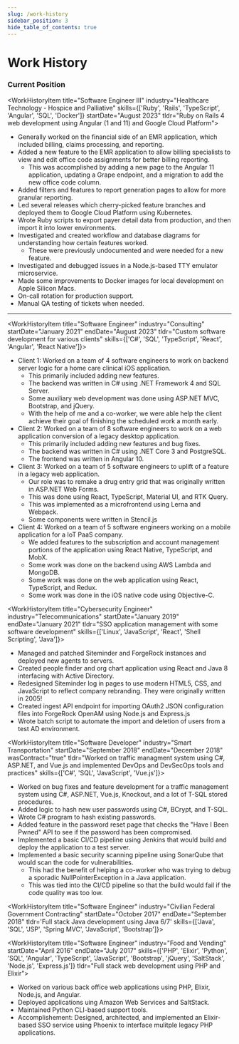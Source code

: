 ```yaml
---
slug: /work-history
sidebar_position: 3
hide_table_of_contents: true
---
```


# Work History


### Current Position
<WorkHistoryItem title="Software Engineer III" industry="Healthcare Technology - Hospice and Palliative" skills={['Ruby', 'Rails', 'TypeScript', 'Angular', 'SQL', 'Docker']}
  startDate="August 2023" tldr="Ruby on Rails 4 web development using Angular (1 and 11) and Google Cloud Platform">
  * Generally worked on the financial side of an EMR application, which included billing, claims processing, and reporting.
  * Added a new feature to the EMR application to allow billing specialists to view and edit office code assignments for better billing reporting.
    * This was accomplished by adding a new page to the Angular 11 application, updating a Grape endpoint, and a migration to add the new office code column.
  * Added filters and features to report generation pages to allow for more granular reporting.
  * Led several releases which cherry-picked feature branches and deployed them to Google Cloud Platform using Kubernetes.
  * Wrote Ruby scripts to export payer detail data from production, and then import it into lower environments.
  * Investigated and created workflow and database diagrams for understanding how certain features worked.
    * These were previously undocumented and were needed for a new feature.
  * Investigated and debugged issues in a Node.js-based TTY emulator microservice.
  * Made some improvements to Docker images for local development on Apple Silicon Macs.
  * On-call rotation for production support.
  * Manual QA testing of tickets when needed.
</WorkHistoryItem>

---

<WorkHistoryItem title="Software Engineer" industry="Consulting" startDate="January 2021" endDate="August 2023"
  tldr="Custom software development for various clients" skills={['C#', 'SQL', 'TypeScript', 'React', 'Angular', 'React Native']}>
  * Client 1: Worked on a team of 4 software engineers to work on backend server logic for a home care clinical iOS application.
    * This primarily included adding new features.
    * The backend was written in C# using .NET Framework 4 and SQL Server.
    * Some auxiliary web development was done using ASP.NET MVC, Bootstrap, and jQuery.
    * With the help of me and a co-worker, we were able help the client achieve their goal of finishing the scheduled work a month early.
  * Client 2: Worked on a team of 8 software engineers to work on a web application conversion of a legacy desktop application.
    * This primarily included adding new features and bug fixes.
    * The backend was written in C# using .NET Core 3 and PostgreSQL.
    * The frontend was written in Angular 10.
  * Client 3: Worked on a team of 5 software engineers to uplift of a feature in a legacy web application.
    * Our role was to remake a drug entry grid that was originally written in ASP.NET Web Forms.
    * This was done using React, TypeScript, Material UI, and RTK Query.
    * This was implemented as a microfrontend using Lerna and Webpack.
    * Some components were written in Stencil.js
  * Client 4: Worked on a team of 5 software engineers working on a mobile application for a IoT PaaS company.
    * We added features to the subscription and account management portions of the application using React Native, TypeScript, and MobX.
    * Some work was done on the backend using AWS Lambda and MongoDB.
    * Some work was done on the web application using React, TypeScript, and Redux.
    * Some work was done in the iOS native code using Objective-C.
</WorkHistoryItem>

<WorkHistoryItem title="Cybersecurity Engineer" industry="Telecommunications" startDate="January 2019" endDate="January 2021"
  tldr="SSO application management with some software development" skills={['Linux', 'JavaScript', 'React', 'Shell Scripting', 'Java']}>
  * Managed and patched Siteminder and ForgeRock instances and deployed new agents to servers.
  * Created people finder and org chart application using React and Java 8 interfacing with Active Directory.
  * Redesigned Siteminder log in pages to use modern HTML5, CSS, and JavaScript to reflect company rebranding. They were originally written in 2005!
  * Created ingest API endpoint for importing OAuth2 JSON configuration files into ForgeRock OpenAM using Node.js and Express.js
  * Wrote batch script to automate the import and deletion of users from a test AD environment.
</WorkHistoryItem>

<WorkHistoryItem title="Software Developer" industry="Smart Transportation" startDate="September 2018" endDate="December 2018" wasContract="true"
  tldr="Worked on traffic managment system using C#, ASP.NET, and Vue.js and implemented DevOps and DevSecOps tools and practices"
  skills={['C#', 'SQL', 'JavaScript', 'Vue.js']}>
  * Worked on bug fixes and feature development for a traffic management system using C#, ASP.NET, Vue.js, Knockout, and a lot of T-SQL stored procedures.
  * Added logic to hash new user passwords using C#, BCrypt, and T-SQL.
  * Wrote C# program to hash existing passwords.
  * Added feature in the password reset page that checks the "Have I Been Pwned" API to see if the password has been compromised.
  * Implemented a basic CI/CD pipeline using Jenkins that would build and deploy the application to a test server.
  * Implemented a basic security scanning pipeline using SonarQube that would scan the code for vulnerabilities.
    * This had the benefit of helping a co-worker who was trying to debug a sporadic NullPointerException in a Java application.
    * This was tied into the CI/CD pipeline so that the build would fail if the code quality was too low.
</WorkHistoryItem>

<WorkHistoryItem title="Software Engineer" industry="Civilian Federal Government Contracting" startDate="October 2017" endDate="September 2018"
  tldr='Full stack Java development using Java 6/7' skills={['Java', 'SQL', 'JSP', 'Spring MVC', 'JavaScript', 'Bootstrap']}>
</WorkHistoryItem>

<WorkHistoryItem title="Software Engineer" industry="Food and Vending" startDate="April 2016" endDate="July 2017"
  skills={['PHP', 'Elixir', 'Python', 'SQL', 'Angular', 'TypeScript', 'JavaScript', 'Bootstrap', 'jQuery', 'SaltStack', 'Node.js', 'Express.js']}
  tldr="Full stack web development using PHP and Elixir">
  * Worked on various back office web applications using PHP, Elixir, Node.js, and Angular.
  * Deployed applications uing Amazon Web Services and SaltStack.
  * Maintained Python CLI-based support tools.
  * Accomplishement: Designed, architected, and implemented an Elixir-based SSO service using Phoenix to interface mulitple legacy PHP applications.
</WorkHistoryItem>

